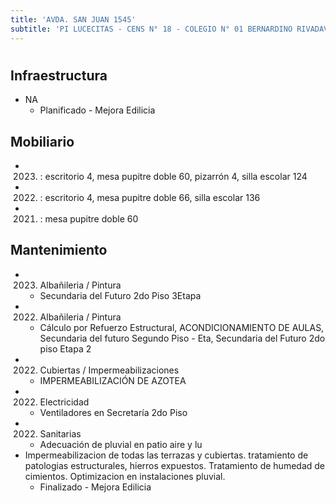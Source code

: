 ```yaml
---
title: 'AVDA. SAN JUAN 1545'
subtitle: 'PI LUCECITAS - CENS N° 18 - COLEGIO N° 01 BERNARDINO RIVADAVIA - ESC. DE COM. N° 36 ISAAC HALPERIN'
---
```


#
## Infraestructura

* NA 
    + Planificado - Mejora Edilicia 


## Mobiliario

*  (2023) : escritorio 4, mesa pupitre doble 60, pizarrón 4, silla escolar 124 

*  (2022) : escritorio 4, mesa pupitre doble 66, silla escolar 136 

*  (2021) : mesa pupitre doble 60 





## Mantenimiento

*  (2023) Albañileria / Pintura 
    + Secundaria del Futuro 2do Piso 3Etapa

*  (2022) Albañileria / Pintura 
    + Cálculo por Refuerzo Estructural, ACONDICIONAMIENTO DE AULAS, Secundaria del futuro Segundo Piso - Eta, Secundaria del Futuro 2do piso Etapa 2

*  (2022) Cubiertas / Impermeabilizaciones 
    + IMPERMEABILIZACIÓN DE AZOTEA

*  (2022) Electricidad 
    + Ventiladores en Secretaría 2do Piso

*  (2022) Sanitarias 
    + Adecuación de pluvial en patio aire y lu





* Impermeabilizacion de todas las terrazas y cubiertas. tratamiento de patologias estructurales, hierros expuestos. Tratamiento de humedad de cimientos. Optimizacion en instalaciones pluvial. 
    + Finalizado - Mejora Edilicia 





